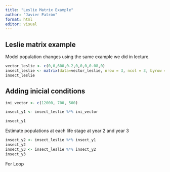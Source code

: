 ```yaml
---
title: "Leslie Matrix Example"
author: "Javier Patrón"
format: html
editor: visual
---
```


## Leslie matrix example

Model population changes using the same example we did in lecture.

```r

vector_leslie <- c(0,0,600,0.2,0,0,0,0.08,0)
insect_leslie <- matrix(data=vector_leslie, nrow = 3, ncol = 3, byrow = TRUE)
insect_leslie

```

## Adding inicial conditions

```r
ini_vector <- c(12000, 700, 500)

```


```r
insect_y1 <- insect_leslie %*% ini_vector

insect_y1
```

Estimate populations at each life stage at year 2 and year 3


```r

insect_y2 <- insect_leslie %*% insect_y1
insect_y2
insect_y3 <- insect_leslie %*% insect_y2
insect_y3
```

For Loop




